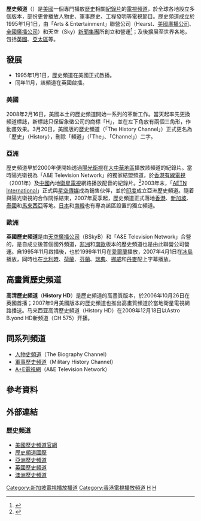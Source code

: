 {{更新|time=2013-12-14T05:16:30+00:00}}
{{頻道資訊
| 頻道名稱         = 歷史頻道<br> {{lang|en|History}}
| 頻道圖片檔案     = History (2021).svg
| 頻道圖片尺寸     = 200px
| 頻道圖片名稱     = 歷史頻道标志
| 所屬國家         =
| 總部所在         = {{USA}}[[紐約市|紐約市]]
| 播放地區         = 全球各地
| 開播日期         = 1995年1月1日<small>（美國）</small>
| 停播日期         =
| 頻道類別         = 紀錄片
| 頻道語言         = [[英語|英語]]
| 視頻格式         =
| 收視率           =
| 收視率調查時間   =
| 收視率資料來源   =
| 頻道口號         =
| 擁有者           = [[A+E電視網|A+E電視網]]<br/>[[AETN_Intertaional|AETN Intertaional]]
| 持股者           =
| 前頻道名稱       =
| 被取代名稱       =
| 集團同類頻道     = {{link-en|罪案偵緝頻道|Crime & Investigation Network}}
| 重播服務頻道     =
| 頻道官方網站     = http://www.history.com/
| 備註             = 
| 衛星電視供應商01 = [[馬來西亞|馬來西亞]][[Astro|Astro]]
| 衛星電視頻道數01 = 555频道/575頻道 (HD,SD) (新频道) 54/555频道/575频道 (SD,HD) (旧频道)
| 衛星電視供應商02 = [[泰國|泰國]][[w:en:TrueVisions|TrueVisions]]
| 衛星電視頻道數02 = 556頻道
| 衛星電視供應商03 = [[南韓|南韓]][[w:en:SkyLife|SkyLife]]
| 衛星電視頻道數03 = 124頻道
| 衛星電視供應商04 = [[日本|日本]][[Sky_PerfecTV!|Sky PerfecTV!]]
| 衛星電視頻道數04 = 370頻道
| 有線電視供應商01 = [[新加坡|新加坡]][[新加坡電視頻道列表|星和視界]]
| 有線電視頻道數01 = 401頻道
| 有線電視供應商02 = [[泰國|泰國]][[w:en:TrueVisions|TrueVisions]]
| 有線電視頻道數02 = 166頻道
| 有線電視供應商03 = [[菲律賓|菲律賓]][[CableLink|CableLink]]
| 有線電視頻道數03 = 36頻道
| 有線電視供應商04 = [[菲律賓|菲律賓]][[w:en:Global_Destiny_Cable|Global Destiny Cable]]
| 有線電視頻道數04 = 73頻道
| 有線電視供應商05 = [[越南有線電視|越南有線電視]]
| 有線電視頻道數05 = 尚未定頻
| 有線電視供應商06 = [[澳門有線電視|澳門有線電視]]
| 有線電視頻道數06 = 54/854頻道
| 寬頻電視供應商01 = [[香港|香港]][[now_TV|now TV]]
| 寬頻電視頻道數01 = 223頻道/225頻道
| 寬頻電視供應商02 = [[台灣|台灣]][[中華電信MOD|中華電信MOD]]
| 寬頻電視頻道數02 = 258頻道
|sat serv 5=马来西亚NJOl|sat chan 5=555频道 (HD)|online serv 1=马来西亚Astro|online chan 1=Astro Go, On demand}}
'''歷史頻道'''（{{lang-en|History}}）是[[美國|美國]]一個專門播放[[歷史|歷史]]相關[[紀錄片|紀錄片]]的[[電視頻道|電視頻道]]，於全球各地設立多個版本，部份更會播放人物史、軍事歷史、工程發明等電視節目。歷史頻道成立於1995年1月1日，由「Arts & Entertainment」聯營公司（Hearst、[[美國廣播公司|美國廣播公司]]、[[全國廣播公司|全國廣播公司]]）和天空（Sky）[[新聞集團|新聞集團]]所創立和營運<ref>{{cite web|url=http://www.aetn.com/about.html|title=About AETN|publisher=AETN.com|accessdate=2007-08-04|deadurl=yes|archiveurl=https://web.archive.org/web/20070809221814/http://www.aetn.com/about.html|archivedate=2007-08-09}}</ref>；及後擴展至世界各地，包括[[英國|英國]]、[[亞太區|亞太區]]等。

==發展==
* 1995年1月1日，歷史頻道在美國正式啟播。
*同年11月，該頻道在英國啟播。

===美國===
2008年2月16日，美國本土的歷史頻道開始一系列的革新工作。當天起率先更換頻道標誌，新標誌只保留象徵公司的商標「H」，並在左下角放有兩個三角形，作動畫效果。3月20日，美國版的歷史頻道（「The History Channel」）正式更名為「歷史」（History），刪除「頻道」（「The」、「Channel」）二字。

===亞洲===
歷史頻道早於2000年便開始透過[[陽光衛視|陽光衛視]]在[[大中華地區|大中華地區]]播放該頻道的紀錄片。當時陽光衛視為「A&E Television Network」的獨家結盟頻道，於[[香港有線電視|香港有線電視]]（2001年）及[[中國|中國]]內地[[衛星電視|衛星電視]]網路播放配音的紀錄片。<ref>{{Cite web |url=http://www.i-cablecomm.com/chi/newsroom/index2.php?newsroomid=56 |title=「香港有線電視」播映「陽光衛視」薈萃中西歷史文化 |access-date=2008-03-25 |archive-date=2006-03-24 |archive-url=https://web.archive.org/web/20060324201249/http://www.i-cablecomm.com/chi/newsroom/index2.php?newsroomid=56 |dead-url=no }}</ref>2003年末，「[[AETN_International|AETN International]]」正式與[[星空傳媒|星空傳媒]]成為銷售伙伴，並於[[印度|印度]]成立亞洲歷史頻道。隨着與陽光衛視的合作關係結束，2007年夏季起，歷史頻道正式落地[[香港|香港]]、[[新加坡|新加坡]]、[[泰國|泰國]]和[[馬來西亞|馬來西亞]]等地。[[日本|日本]]和[[南韓|南韓]]也有專為該區設置的獨立頻道。

===歐洲===
'''英國歷史頻道'''是由[[天空廣播公司|天空廣播公司]]（BSkyB）和「A&E Television Network」合營的，是自成立後首個國外頻道，[[非洲|非洲]]和[[南歐|南歐]]版本的歷史頻道也是由此聯營公司營運。自1995年11月啟播後，也於1999年11月在[[愛爾蘭|愛爾蘭]]播放，2007年4月1日在[[冰島|冰島]]播放，同時也在[[比利時|比利時]]、[[荷蘭|荷蘭]]、[[芬蘭|芬蘭]]、[[瑞典|瑞典]]、[[挪威|挪威]]和[[丹麥|丹麥]]配上字幕播放。

==高畫質歷史頻道==
'''高清歷史頻道'''（'''History HD'''）是歷史頻道的高畫質版本，於2006年10月26日在英國首播；2007年9月美國版本的歷史頻道也推出高畫質頻道於當地衛星電視網路播送。马来西亚高清歷史頻道（History HD）在2009年12月18日以Astro B.yond HD新频道（CH 575）开播。

==同系列頻道==
* [[人物史頻道|人物史頻道]]（The Biography Channel）
* [[軍事歷史頻道|軍事歷史頻道]]（Military History Channel）
* [[A+E電視網|A+E電視網]]（A&E Television Network）
==參考資料==
{{Reflist}}

==外部連結==

===歷史頻道===
* [http://www.history.com/ 美國歷史頻道官網] {{Wayback|url=http://www.history.com/ |date=20111007094633 }}
* [https://web.archive.org/web/20071212173217/http://www.historychannel.tv/ 歷史頻道國際]
* [http://www.historyasia.com/ 亞洲歷史頻道] {{Wayback|url=http://www.historyasia.com/ |date=20110208142604 }}
* [http://www.history.co.uk/ 英國歷史頻道] {{Wayback|url=http://www.history.co.uk/ |date=20210415065458 }}
* [http://www.historychannel.com.au/ 澳洲歷史頻道] {{Wayback|url=http://www.historychannel.com.au/ |date=20110303124048 }}

{{历史频道电视节目}}
{{大韓民國電視頻道}}

[[Category:新加坡電視播放播道|Category:新加坡電視播放播道]]
[[Category:香港電視播放頻道|Category:香港電視播放頻道]]
[[Category:華特迪士尼公司子公司|H]]
[[Category:A+E電視網|H]]